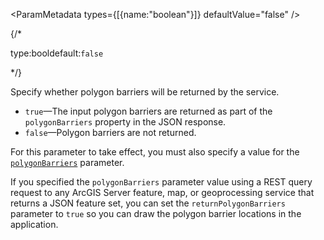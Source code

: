 
<ParamMetadata types={[{name:"boolean"}]} defaultValue="false" />

{/* <p class="space-x-2"><span class="font-sm text-color-3">type:bool</span><span class="font-bold text-[#6d29cc]">default:`false`</span></p> */}

Specify whether polygon barriers will be returned by the service. 

-   `true`—The input polygon barriers are returned as part of the `polygonBarriers` property in the JSON response.
-   `false`—Polygon barriers are not returned. 

For this parameter to take effect, you must also specify a value for the [`polygonBarriers`](#polygonbarriers)  parameter.

If you specified the `polygonBarriers`  parameter value using a REST query request to any ArcGIS Server feature, map, or geoprocessing service that returns a JSON feature set, you can set the `returnPolygonBarriers`  parameter to `true`  so you can draw the polygon barrier locations in the application. 